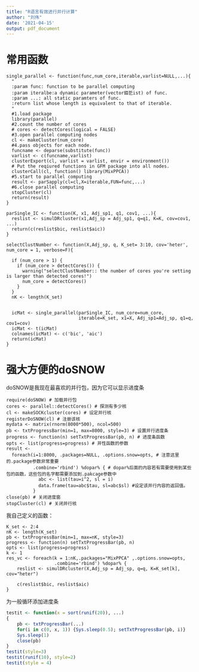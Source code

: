```yaml
---
title: "R语言有效进行并行计算"
author: "刘伟"
date: '2021-04-15'
output: pdf_document
---
```


# 常用函数

```Rmd
single_parallel <- function(func,num_core,iterable,varlist=NULL,...){
  "
  :param func: function to be parallel computing
  :param iteralbe:a dynamic parameter(vector銆乴ist) of func.
  :param ...: all static paramters of func.
  :return list whose length is equivalent to that of iterable.
  "
  #1.load package
  library(parallel)
  #2.count the number of cores
  # cores <- detectCores(logical = FALSE)
  #3.open parallel computing nodes
  cl <- makeCluster(num_core)
  #4.pass objects for each node.
  funcname <- deparse(substitute(func))
  varlist <- c(funcname,varlist)
  clusterExport(cl, varlist = varlist, envir = environment())
  # Put the reqiured functions in GFM package into all nodes.
  clusterCall(cl, function() library(MixPPCA))
  #5.start to parallel computing
  result <- parSapply(cl=cl,X=iterable,FUN=func,...)
  #6.close parallel computing
  stopCluster(cl)
  return(result)
}

parSingle_IC <- function(K, x1, Adj_sp1, q1, cov1, ...){
  reslist <- simulDRcluster(x1,Adj_sp = Adj_sp1, q=q1, K=K, cov=cov1, ...)
  return(c(reslist$bic, reslist$aic))
}

selectClustNumber <- function(X,Adj_sp, q, K_set= 3:10, cov='heter', num_core = 1, verbose=F){
  
  if (num_core > 1) {
    if (num_core > detectCores()) {
      warning("selectClustNumber:: the number of cores you're setting is larger than detected cores!")
      num_core = detectCores()
    }
  }
  nK <- length(K_set)
  
  
  icMat <- single_parallel(parSingle_IC, num_core=num_core,
                           iterable=K_set, x1=X, Adj_sp1=Adj_sp, q1=q, cov1=cov)
  icMat <- t(icMat)
  colnames(icMat) <- c('bic', 'aic')
  return(icMat)
}
```


# 强大方便的doSNOW
doSNOW是我现在最喜欢的并行包，因为它可以显示进度条


```Rmd
require(doSNOW) # 加载并行包
cores <- parallel::detectCores() # 探测有多少核
cl <- makeSOCKcluster(cores) # 设定并行核
registerDoSNOW(cl) # 注册该核
mydata <- matrix(rnorm(8000*500), ncol=500) 
pb <- txtProgressBar(min=1, max=8000, style=3) # 设置并行进度条
progress <- function(n) setTxtProgressBar(pb, n) # 进度条函数
opts <- list(progress=progress) # 并性函数的参数
result <- 
  foreach(i=1:8000, .packages=NULL, .options.snow=opts, # 注意这里的.package参数非常重要
          .combine='rbind') %dopar% { # dopar%后面的内容若有需要使用到某些包的函数，这些包的名字都需要添加到.pakcage参数中
            abc <- list(tau=i^2, sl = i)
            data.frame(tau=abc$tau, sl=abc$sl) #设定该并行内容的返回值。
          }
close(pb) # 关闭进度窗
stopCluster(cl) # 关闭并行核
```

我自己定义的函数：
```Rmd
K_set <- 2:4
nK <- length(K_set)
pb <- txtProgressBar(min=1, max=nK, style=3)
progress <- function(n) setTxtProgressBar(pb, n)
opts <- list(progress=progress)
k <- 1
res_vc <- foreach(k = 1:nK,.packages="MixPPCA" ,.options.snow=opts,
                  .combine='rbind') %dopar% {
    reslist <- simulDRcluster(X,Adj_sp = Adj_sp, q=q, K=K_set[k], cov="heter") 
  
    c(reslist$bic, reslist$aic)
}

```

为一般循环添加进度条
```r
testit <- function(x = sort(runif(20)), ...)
{
    pb <- txtProgressBar(...)
    for(i in c(0, x, 1)) {Sys.sleep(0.5); setTxtProgressBar(pb, i)}
    Sys.sleep(1)
    close(pb)
}
testit(style=3)
testit(runif(10), style=2)
testit(style = 4)
```